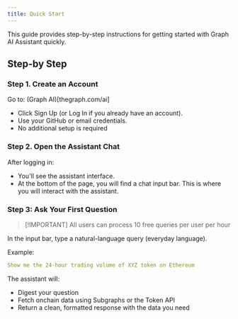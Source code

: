 ```yaml
---
title: Quick Start
---
```


This guide provides step-by-step instructions for getting started with Graph AI Assistant quickly.

## Step-by Step

### Step 1. Create an Account

Go to: (Graph AI)[thegraph.com/ai]

- Click Sign Up (or Log In if you already have an account).
- Use your GitHub or email credentials.
- No additional setup is required

### Step 2. Open the Assistant Chat

After logging in:

- You'll see the assistant interface.
- At the bottom of the page, you will find a chat input bar. This is where you will interact with the assistant.

### Step 3: Ask Your First Question

> [!IMPORTANT] All users can process 10 free queries per user per hour

In the input bar, type a natural-language query (everyday language).

Example:

```yaml
Show me the 24-hour trading volume of XYZ token on Ethereum
```

The assistant will:

- Digest your question
- Fetch onchain data using Subgraphs or the Token API
- Return a clean, formatted response with the data you need
